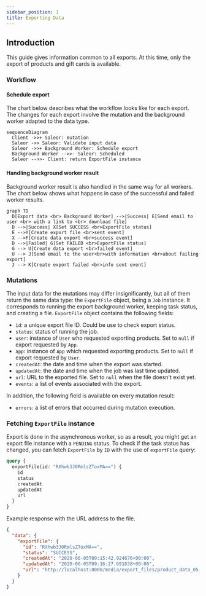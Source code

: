 ```yaml
---
sidebar_position: 1
title: Exporting Data
---
```


## Introduction

This guide gives information common to all exports.
At this time, only the export of products and gift cards is available.

### Workflow

#### Schedule export

The chart below describes what the workflow looks like for each export.
The changes for each export involve the mutation and the background worker adapted to the data type.

```mermaid
sequenceDiagram
  Client ->>+ Saleor: mutation
  Saleor ->> Saleor: Validate input data
  Saleor ->>+ Background Worker: Schedule export
  Background Worker -->>- Saleor: Scheduled
  Saleor -->>- Client: return ExportFile instance
```

#### Handling background worker result

Background worker result is also handled in the same way for all workers.
The chart below shows what happens in case of the successful and failed worker results.

```mermaid
graph TD
  D[Export data <br> Background Worker] -->|Success| E[Send email to user <br> with a link to <br> download file]
  D -->|Success| X[Set SUCCESS <br>ExportFile status]
  E -->Y[Create export file <br>sent event]
  X -->F[Create data export <br>success event]
  D -->|Failed| G[Set FAILED <br>ExportFile status]
  G --> U[Create data export <br>failed event]
  U --> J[Send email to the user<br>with information <br>about failing export]
  J --> K[Create export failed <br>info sent event]
```

### Mutations

The input data for the mutations may differ insignificantly, but all of them return the same data type: the `ExportFile` object, being a `Job` instance.
It corresponds to running the export background worker, keeping task status, and creating a file.
`ExportFile` object contains the following fields:

- `id`: a unique export file ID. Could be use to check export status.
- `status`: status of running the job.
- `user`: instance of `User` who requested exporting products.
  Set to `null` if export requested by `App`.
- `app`: instance of `App` which requested exporting products.
  Set to `null` if export requested by `User`.
- `createdAt`: the date and time when the export was started.
- `updatedAt`: the date and time when the job was last time updated.
- `url`: URL to the exported file. Set to `null` when the file doesn't exist yet.
- `events`: a list of events associated with the export.

In addition, the following field is available on every mutation result:

- `errors`: a list of errors that occurred during mutation execution.

### Fetching `ExportFile` instance

Export is done in the asynchronous worker, so as a result, you might get an export file instance with a `PENDING` status. To check if the task status has changed, you can fetch `ExportFile` by `ID` with the use of `exportFile` query:

```graphql {2}
query {
  exportFile(id: "RXhwb3J0RmlsZToxMA==") {
    id
    status
    createdAt
    updatedAt
    url
  }
}
```

Example response with the URL address to the file.

```json
{
  "data": {
    "exportFile": {
      "id": "RXhwb3J0RmlsZToxMA==",
      "status": "SUCCESS",
      "createdAt": "2020-06-05T09:15:42.924676+00:00",
      "updatedAt": "2020-06-05T09:16:27.691838+00:00",
      "url": "http://localhost:8000/media/export_files/product_data_05_06_2020.csv"
    }
  }
}
```
